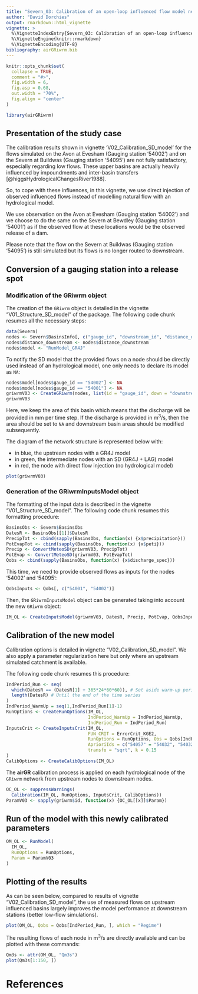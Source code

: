 ```yaml
---
title: "Severn_03: Calibration of an open-loop influenced flow model network"
author: "David Dorchies"
output: rmarkdown::html_vignette
vignette: >
  %\VignetteIndexEntry{Severn_03: Calibration of an open-loop influenced flow model network}
  %\VignetteEngine{knitr::rmarkdown}
  %\VignetteEncoding{UTF-8}
bibliography: airGRiwrm.bib
---
```


```r
knitr::opts_chunk$set(
  collapse = TRUE,
  comment = "#>",
  fig.width = 6,
  fig.asp = 0.68,
  out.width = "70%",
  fig.align = "center"
)
```

```r
library(airGRiwrm)
```

## Presentation of the study case

The calibration results shown in vignette 'V02_Calibration_SD_model' for the 
flows simulated on the Avon at Evesham (Gauging station '54002') and on the 
Severn at Buildwas (Gauging station '54095') are not fully satisfactory, 
especially regarding low flows. These upper basins are actually heavily 
influenced by impoundments and inter-basin transfers [@higgsHydrologicalChangesRiver1988].

So, to cope with these influences, in this vignette, we use direct injection of 
observed influenced flows instead of modelling natural flow with an hydrological model. 

We use observation on the Avon at Evesham (Gauging station '54002') and we
choose to do the same on the Severn at Bewdley (Gauging station '54001') as if
the observed flow at these locations would be the observed release of a dam. 

Please note that the flow on the Severn at Buildwas (Gauging station '54095') is 
still simulated but its flows is no longer routed to downstream.

## Conversion of a gauging station into a release spot

### Modification of the GRiwrm object

The creation of the `GRiwrm` object is detailed in the vignette "V01_Structure_SD_model" of the package. The following code chunk resumes all the necessary steps:

```r
data(Severn)
nodes <- Severn$BasinsInfo[, c("gauge_id", "downstream_id", "distance_downstream", "area")]
nodes$distance_downstream <- nodes$distance_downstream
nodes$model <- "RunModel_GR4J"
```

To notify the SD model that the provided flows on a node should be directly used instead of an hydrological model, one only needs to declare its model as `NA`:

```r
nodes$model[nodes$gauge_id == "54002"] <- NA
nodes$model[nodes$gauge_id == "54001"] <- NA
griwrmV03 <- CreateGRiwrm(nodes, list(id = "gauge_id", down = "downstream_id", length = "distance_downstream"))
griwrmV03
```

Here, we keep the area of this basin which means that the discharge will be provided in mm per time step. If the discharge is provided in m<sup>3</sup>/s, then the area should be set to `NA` and downstream basin areas should be modified subsequently.

The diagram of the network structure is represented below with:

  * in blue, the upstream nodes with a GR4J model
  * in green, the intermediate nodes with an SD (GR4J + LAG) model
  * in red, the node with direct flow injection (no hydrological model)

```r
plot(griwrmV03)
```

### Generation of the GRiwrmInputsModel object

The formatting of the input data is described in the vignette "V01_Structure_SD_model". The following code chunk resumes this formatting procedure:

```r
BasinsObs <- Severn$BasinsObs
DatesR <- BasinsObs[[1]]$DatesR
PrecipTot <- cbind(sapply(BasinsObs, function(x) {x$precipitation}))
PotEvapTot <- cbind(sapply(BasinsObs, function(x) {x$peti}))
Precip <- ConvertMeteoSD(griwrmV03, PrecipTot)
PotEvap <- ConvertMeteoSD(griwrmV03, PotEvapTot)
Qobs <- cbind(sapply(BasinsObs, function(x) {x$discharge_spec}))
```

This time, we need to provide observed flows as inputs for the nodes '54002' and '54095':

```r
QobsInputs <- Qobs[, c("54001", "54002")]
```

Then, the `GRiwrmInputsModel` object can be generated taking into account the new `GRiwrm` object:

```r
IM_OL <- CreateInputsModel(griwrmV03, DatesR, Precip, PotEvap, QobsInputs)
```

## Calibration of the new model

Calibration options is detailed in vignette "V02_Calibration_SD_model".
We also apply a parameter regularization here but only where an upstream simulated catchment is available.

The following code chunk resumes this procedure:

```r
IndPeriod_Run <- seq(
  which(DatesR == (DatesR[1] + 365*24*60*60)), # Set aside warm-up period
  length(DatesR) # Until the end of the time series
)
IndPeriod_WarmUp = seq(1,IndPeriod_Run[1]-1)
RunOptions <- CreateRunOptions(IM_OL,
                               IndPeriod_WarmUp = IndPeriod_WarmUp,
                               IndPeriod_Run = IndPeriod_Run)
InputsCrit <- CreateInputsCrit(IM_OL,
                               FUN_CRIT = ErrorCrit_KGE2,
                               RunOptions = RunOptions, Obs = Qobs[IndPeriod_Run,],
                               AprioriIds = c("54057" = "54032", "54032" = "54029"),
                               transfo = "sqrt", k = 0.15
)
CalibOptions <- CreateCalibOptions(IM_OL)
```

The **airGR** calibration process is applied on each hydrological node of the `GRiwrm` network from upstream nodes to downstream nodes.

```r
OC_OL <- suppressWarnings(
  Calibration(IM_OL, RunOptions, InputsCrit, CalibOptions))
ParamV03 <- sapply(griwrm$id, function(x) {OC_OL[[x]]$Param})
```

## Run of the model with this newly calibrated parameters

```r
OM_OL <- RunModel(
  IM_OL,
  RunOptions = RunOptions,
  Param = ParamV03
)
```

## Plotting of the results

As can be seen below, compared to results of vignette "V02_Calibration_SD_model", the use of measured flows on upstream influenced basins largely improves the model performance at downstream stations (better low-flow simulations).

```r
plot(OM_OL, Qobs = Qobs[IndPeriod_Run, ], which = "Regime")
```

The resulting flows of each node in m<sup>3</sup>/s are directly available and can be plotted with these commands:

```r
Qm3s <- attr(OM_OL, "Qm3s")
plot(Qm3s[1:150, ])
```


# References
